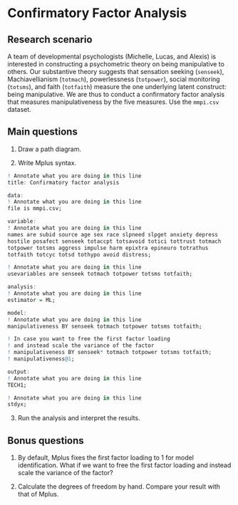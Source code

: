 # Confirmatory Factor Analysis

## Research scenario

A team of developmental psychologists (Michelle, Lucas, and Alexis) is interested in constructing a psychometric theory on being manipulative to others. Our substantive theory suggests that sensation seeking (`senseek`), Machiavellianism (`totmach`), powerlessness (`totpower`), social monitoring (`totsms`), and faith (`totfaith`) measure the one underlying latent construct: being manipulative. We are thus to conduct a confirmatory factor analysis that measures manipulativeness by the five measures. Use the `mmpi.csv` dataset.

## Main questions

1. Draw a path diagram.

2. Write Mplus syntax.

```r
! Annotate what you are doing in this line
title: Confirmatory factor analysis

data:
! Annotate what you are doing in this line
file is mmpi.csv;

variable:
! Annotate what you are doing in this line
names are subid source age sex race slpneed slpget anxiety depress
hostile posafect senseek totaccpt totsavoid totici tottrust totmach
totpower totsms aggress impulse harm epixtra epineuro totrathus
totfaith totcyc totsd tothypo avoid distress;

! Annotate what you are doing in this line
usevariables are senseek totmach totpower totsms totfaith;

analysis:
! Annotate what you are doing in this line
estimator = ML;

model:
! Annotate what you are doing in this line
manipulativeness BY senseek totmach totpower totsms totfaith;

! In case you want to free the first factor loading
! and instead scale the variance of the factor
! manipulativeness BY senseek* totmach totpower totsms totfaith;
! manipulativeness@1;

output:
! Annotate what you are doing in this line
TECH1;

! Annotate what you are doing in this line
stdyx;
```

3. Run the analysis and interpret the results.

## Bonus questions

1. By default, Mplus fixes the first factor loading to 1 for model identification. What if we want to free the first factor loading and instead scale the variance of the factor?

2. Calculate the degrees of freedom by hand. Compare your result with that of Mplus.

